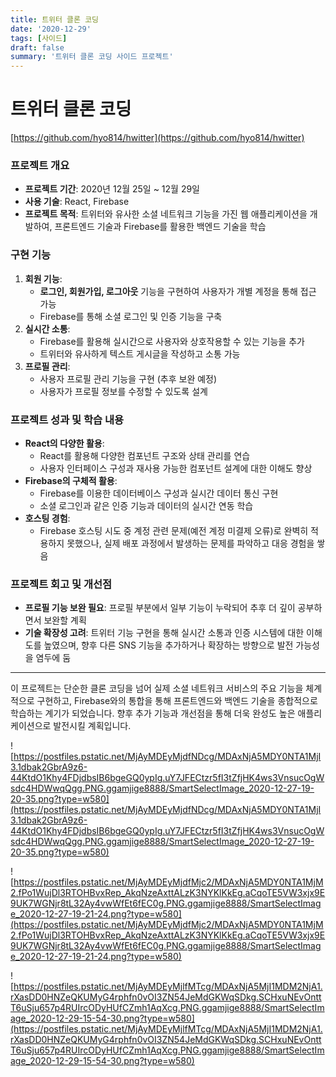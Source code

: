 ```yaml
---
title: 트위터 클론 코딩
date: '2020-12-29'
tags: [사이드]
draft: false
summary: '트위터 클론 코딩 사이드 프로젝트'
---
```


# 트위터 클론 코딩

[https://github.com/hyo814/hwitter](https://github.com/hyo814/hwitter)

### **프로젝트 개요**

- **프로젝트 기간**: 2020년 12월 25일 ~ 12월 29일
- **사용 기술**: React, Firebase
- **프로젝트 목적**: 트위터와 유사한 소셜 네트워크 기능을 가진 웹 애플리케이션을 개발하여, 프론트엔드 기술과 Firebase를 활용한 백엔드 기술을 학습

### **구현 기능**

1. **회원 기능**:
    - **로그인, 회원가입, 로그아웃** 기능을 구현하여 사용자가 개별 계정을 통해 접근 가능
    - Firebase를 통해 소셜 로그인 및 인증 기능을 구축
2. **실시간 소통**:
    - Firebase를 활용해 실시간으로 사용자와 상호작용할 수 있는 기능을 추가
    - 트위터와 유사하게 텍스트 게시글을 작성하고 소통 가능
3. **프로필 관리**:
    - 사용자 프로필 관리 기능을 구현 (추후 보완 예정)
    - 사용자가 프로필 정보를 수정할 수 있도록 설계

### **프로젝트 성과 및 학습 내용**

- **React의 다양한 활용**:
    - React를 활용해 다양한 컴포넌트 구조와 상태 관리를 연습
    - 사용자 인터페이스 구성과 재사용 가능한 컴포넌트 설계에 대한 이해도 향상
- **Firebase의 구체적 활용**:
    - Firebase를 이용한 데이터베이스 구성과 실시간 데이터 통신 구현
    - 소셜 로그인과 같은 인증 기능과 데이터의 실시간 연동 학습
- **호스팅 경험**:
    - Firebase 호스팅 시도 중 계정 관련 문제(예전 계정 미결제 오류)로 완벽히 적용하지 못했으나, 실제 배포 과정에서 발생하는 문제를 파악하고 대응 경험을 쌓음

### **프로젝트 회고 및 개선점**

- **프로필 기능 보완 필요**: 프로필 부분에서 일부 기능이 누락되어 추후 더 깊이 공부하면서 보완할 계획
- **기술 확장성 고려**: 트위터 기능 구현을 통해 실시간 소통과 인증 시스템에 대한 이해도를 높였으며, 향후 다른 SNS 기능을 추가하거나 확장하는 방향으로 발전 가능성을 염두에 둠

---

이 프로젝트는 단순한 클론 코딩을 넘어 실제 소셜 네트워크 서비스의 주요 기능을 체계적으로 구현하고, Firebase와의 통합을 통해 프론트엔드와 백엔드 기술을 종합적으로 학습하는 계기가 되었습니다. 향후 추가 기능과 개선점을 통해 더욱 완성도 높은 애플리케이션으로 발전시킬 계획입니다.

![https://postfiles.pstatic.net/MjAyMDEyMjdfNDcg/MDAxNjA5MDY0NTA1MjI3.1dbak2GbrA9z6-44KtdO1Khy4FDjdbsIB6bgeGQ0ypIg.uY7JFECtzr5fI3tZfjHK4ws3VnsucOgWsdc4HDWwqQgg.PNG.ggamjige8888/SmartSelectImage_2020-12-27-19-20-35.png?type=w580](https://postfiles.pstatic.net/MjAyMDEyMjdfNDcg/MDAxNjA5MDY0NTA1MjI3.1dbak2GbrA9z6-44KtdO1Khy4FDjdbsIB6bgeGQ0ypIg.uY7JFECtzr5fI3tZfjHK4ws3VnsucOgWsdc4HDWwqQgg.PNG.ggamjige8888/SmartSelectImage_2020-12-27-19-20-35.png?type=w580)

![https://postfiles.pstatic.net/MjAyMDEyMjdfMjc2/MDAxNjA5MDY0NTA1MjM2.fPo1WujDl3RTOHBvxRep_AkqNzeAxttALzK3NYKlKkEg.aCqoTE5VW3xjx9E9UK7WGNjr8tL32Ay4vwWfEt6fEC0g.PNG.ggamjige8888/SmartSelectImage_2020-12-27-19-21-24.png?type=w580](https://postfiles.pstatic.net/MjAyMDEyMjdfMjc2/MDAxNjA5MDY0NTA1MjM2.fPo1WujDl3RTOHBvxRep_AkqNzeAxttALzK3NYKlKkEg.aCqoTE5VW3xjx9E9UK7WGNjr8tL32Ay4vwWfEt6fEC0g.PNG.ggamjige8888/SmartSelectImage_2020-12-27-19-21-24.png?type=w580)

![https://postfiles.pstatic.net/MjAyMDEyMjlfMTcg/MDAxNjA5MjI1MDM2NjA1.rXasDD0HNZeQKUMyG4rphfn0vOI3ZN54JeMdGKWqSDkg.SCHxuNEvOnttT6uSju657p4RUIrcODyHUfCZmh1AqXcg.PNG.ggamjige8888/SmartSelectImage_2020-12-29-15-54-30.png?type=w580](https://postfiles.pstatic.net/MjAyMDEyMjlfMTcg/MDAxNjA5MjI1MDM2NjA1.rXasDD0HNZeQKUMyG4rphfn0vOI3ZN54JeMdGKWqSDkg.SCHxuNEvOnttT6uSju657p4RUIrcODyHUfCZmh1AqXcg.PNG.ggamjige8888/SmartSelectImage_2020-12-29-15-54-30.png?type=w580)
